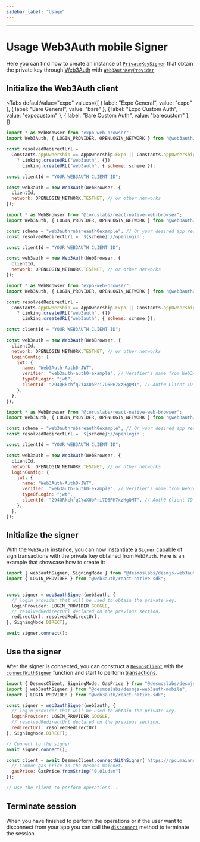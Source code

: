```yaml
---
sidebar_label: "Usage"
---
```



---

# Usage Web3Auth mobile Signer

Here you can find how to create an instance of
[`PrivateKeySigner`](docs/api/classes/desmoslabs_desmjs.PrivateKeySigner.md) that obtain the private key
through [Web3Auth](https://web3auth.io/docs/sdk/react-native/initialize) with
[`Web3AuthKeyProvider`](docs/api/classes/desmoslabs_desmjs_web3auth_mobile.Web3AuthKeyProvider.md)

## Initialize the Web3Auth client

<Tabs
defaultValue="expo"
values={[
{ label: "Expo General", value: "expo" },
{ label: "Bare General", value: "bare" },
{ label: "Expo Custom Auth", value: "expocustom" },
{ label: "Bare Custom Auth", value: "barecustom" },
]}
>

<TabItem value="expo">

```js
import * as WebBrowser from "expo-web-browser";
import Web3Auth, { LOGIN_PROVIDER, OPENLOGIN_NETWORK } from "@web3auth/react-native-sdk";

const resolvedRedirectUrl =
  Constants.appOwnership == AppOwnership.Expo || Constants.appOwnership == AppOwnership.Guest
    ? Linking.createURL("web3auth", {})
    : Linking.createURL("web3auth", { scheme: scheme });

const clientId = "YOUR WEB3AUTH CLIENT ID";

const web3auth = new Web3Auth(WebBrowser, {
  clientId,
  network: OPENLOGIN_NETWORK.TESTNET, // or other networks
});
```

</TabItem>

<TabItem value="bare">

```js
import * as WebBrowser from "@toruslabs/react-native-web-browser";
import Web3Auth, { LOGIN_PROVIDER, OPENLOGIN_NETWORK } from "@web3auth/react-native-sdk";

const scheme = "web3authrnbareauth0example"; // Or your desired app redirection scheme
const resolvedRedirectUrl = `${scheme}://openlogin`;

const clientId = "YOUR WEB3AUTH CLIENT ID";

const web3auth = new Web3Auth(WebBrowser, {
  clientId,
  network: OPENLOGIN_NETWORK.TESTNET, // or other networks
});
```

</TabItem>

<TabItem value="expocustom">

```js
import * as WebBrowser from "expo-web-browser";
import Web3Auth, { LOGIN_PROVIDER, OPENLOGIN_NETWORK } from "@web3auth/react-native-sdk";

const resolvedRedirectUrl =
  Constants.appOwnership == AppOwnership.Expo || Constants.appOwnership == AppOwnership.Guest
    ? Linking.createURL("web3auth", {})
    : Linking.createURL("web3auth", { scheme: scheme });

const clientId = "YOUR WEB3AUTH CLIENT ID";

const web3auth = new Web3Auth(WebBrowser, {
  clientId,
  network: OPENLOGIN_NETWORK.TESTNET, // or other networks
  loginConfig: {
    jwt: {
      name: "Web3Auth-Auth0-JWT",
      verifier: "web3auth-auth0-example", // Verifier's name from Web3Auth Dashboard
      typeOfLogin: "jwt",
      clientId: "294QRkchfq2YaXUbPri7D6PH7xzHgQMT", // Auth0 Client ID
    },
  },
});
```

</TabItem>

<TabItem value="barecustom">

```js
import * as WebBrowser from "@toruslabs/react-native-web-browser";
import Web3Auth, { LOGIN_PROVIDER, OPENLOGIN_NETWORK } from "@web3auth/react-native-sdk";

const scheme = "web3authrnbareauth0example"; // Or your desired app redirection scheme
const resolvedRedirectUrl = `${scheme}://openlogin`;

const clientId = "YOUR WEB3AUTH CLIENT ID";

const web3auth = new Web3Auth(WebBrowser, {
  clientId,
  network: OPENLOGIN_NETWORK.TESTNET, // or other networks
  loginConfig: {
    jwt: {
      name: "Web3Auth-Auth0-JWT",
      verifier: "web3auth-auth0-example", // Verifier's name from Web3Auth Dashboard
      typeOfLogin: "jwt",
      clientId: "294QRkchfq2YaXUbPri7D6PH7xzHgQMT", // Auth0 Client ID
    },
  },
});
```

</TabItem>
</Tabs>

## Initialize the signer

With the `Web3Auth` instance, you can now instantiate a `Signer` capable of sign transactions
with the private key obtained from `Web3Auth`.
Here is an example that showcase how to create it:

```ts
import { web3authSigner, SigningMode } from "@desmoslabs/desmjs-web3auth-mobile";
import { LOGIN_PROVIDER } from "@web3auth/react-native-sdk";


const signer = web3authSigner(web3auth, {
  // login provider that will be used to obtain the private key.
  loginProvider: LOGIN_PROVIDER.GOOGLE,
  // resolvedRedirectUrl declared on the previous section.
  redirectUrl: resolvedRedirectUrl,
}, SigningMode.DIRECT);

await signer.connect();
```

## Use the signer

After the signer is connected, you can construct a [`DesmosClient`](docs/api/classes/desmoslabs_desmjs.DesmosClient.md)
with the [`connectWithSigner`](docs/api/classes/desmoslabs_desmjs.DesmosClient.md#connectwithsigner) function and
start to perform [transactions](docs/02-desmjs/03-perform-transactions.md).

```js
import { DesmosClient, SigningMode, GasPrice } from "@desmoslabs/desmjs";
import { web3authSigner } from "@desmoslabs/desmjs-web3auth-mobile";
import { LOGIN_PROVIDER } from "@web3auth/react-native-sdk";

const signer = web3authSigner(web3auth, {
  // login provider that will be used to obtain the private key.
  loginProvider: LOGIN_PROVIDER.GOOGLE,
  // resolvedRedirectUrl declared on the previous section.
  redirectUrl: resolvedRedirectUrl
}, SigningMode.DIRECT);

// Connect to the signer
await signer.connect();

const client = await DesmosClient.connectWithSigner('https://rpc.mainnet.desmos.network', signer, {
  // Common gas price in the Desmos mainnet.
  gasPrice: GasPrice.fromString("0.01udsm")
});

// Use the client to perform operations...
```

## Terminate session

When you have finished to perform the operations or if the user want to disconnect from your app you can
call the [`disconnect`](docs/api/classes/desmoslabs_desmjs.Signer.md#disconnect) method
to terminate the session.
